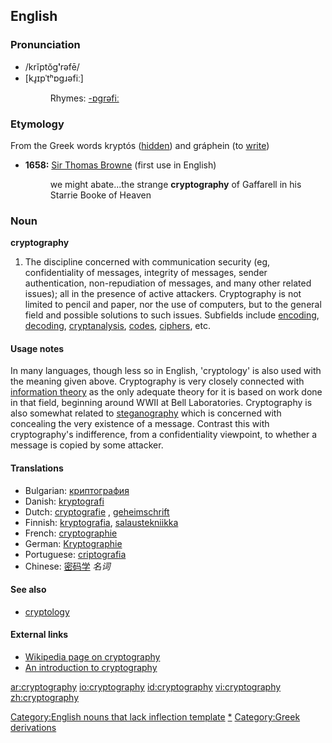 ==English==

===Pronunciation===
*/krĭptŏg'''ʹ'''rəfē/
*[kɹ̥ɪpˈtʰɒgɹəfiː]
*:Rhymes: [[Rhymes:English:-ɒgrəfiː|-ɒgrəfiː]]

===Etymology===
From the Greek words kryptós ([[hidden]]) and gráphein (to [[write]])

* '''1658:''' [[w:Thomas Browne|Sir Thomas Browne]] (first use in English)
*: we might abate...the strange '''cryptography''' of Gaffarell in his Starrie Booke of Heaven

===Noun===
'''cryptography'''[[Category:English nouns that lack inflection template]]

# The discipline concerned with communication security (eg, confidentiality of messages, integrity of messages, sender authentication, non-repudiation of messages, and many other related issues); all in the presence of active attackers. Cryptography is not limited to pencil and paper, nor the use of computers, but to the general field and possible solutions to such issues. Subfields include [[encode|encoding]], [[decode|decoding]], [[cryptanalysis]], [[code]]s, [[cipher]]s, etc.

====Usage notes====
In many languages, though less so in English, 'cryptology' is also used with the meaning given above. Cryptography is very closely connected with [[information theory]] as the only adequate theory for it is based on work done in that field, beginning around WWII at Bell Laboratories. Cryptography is also somewhat related to [[steganography]] which is concerned with concealing the very existence of a message. Contrast this with cryptography's indifference, from a confidentiality viewpoint, to whether a message is copied by some attacker.

====Translations====
*Bulgarian: [[криптография]] {{f}}
*Danish: [[kryptografi]]
*Dutch: [[cryptografie]] {{n}}, [[geheimschrift]] {{f}}
*Finnish: [[kryptografia]], [[salaustekniikka]]
*French: [[cryptographie]] {{f}}
*German: [[Kryptographie]] {{f}}
*Portuguese: [[criptografia]] {{f}}
*Chinese: [[密码学]] ''名词''

====See also====
* [[cryptology]]

====External links====
* [http://www.wikipedia.org/wiki/Cryptography Wikipedia page on cryptography]
* [http://www.cryptographyworld.com An introduction to cryptography]

[[Category:Cryptography|*]]
[[Category:Greek derivations]]

[[ar:cryptography]]
[[io:cryptography]]
[[id:cryptography]]
[[vi:cryptography]]
[[zh:cryptography]]